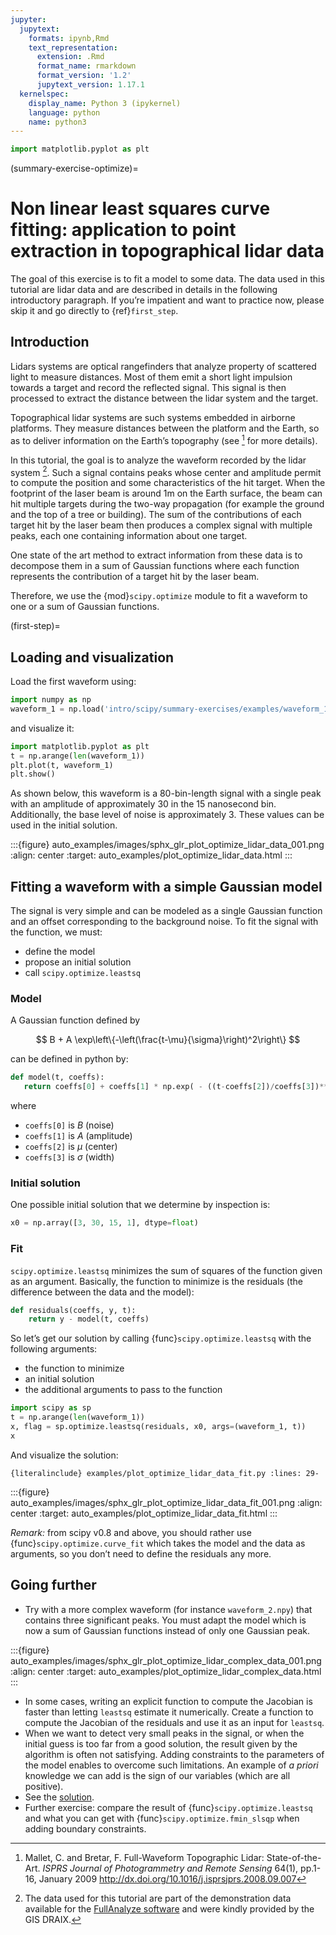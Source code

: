 ```yaml
---
jupyter:
  jupytext:
    formats: ipynb,Rmd
    text_representation:
      extension: .Rmd
      format_name: rmarkdown
      format_version: '1.2'
      jupytext_version: 1.17.1
  kernelspec:
    display_name: Python 3 (ipykernel)
    language: python
    name: python3
---
```


```python
import matplotlib.pyplot as plt
```
(summary-exercise-optimize)=

# Non linear least squares curve fitting: application to point extraction in topographical lidar data

The goal of this exercise is to fit a model to some data. The data used in this tutorial are lidar data and are described in details in the following introductory paragraph. If you're impatient and want to practice now, please skip it and go directly to {ref}`first_step`.

## Introduction

Lidars systems are optical rangefinders that analyze property of scattered light
to measure distances. Most of them emit a short light impulsion towards a target
and record the reflected signal. This signal is then processed to extract the
distance between the lidar system and the target.

Topographical lidar systems are such systems embedded in airborne
platforms. They measure distances between the platform and the Earth, so as to
deliver information on the Earth's topography (see [^mallet] for more details).

[^mallet]: Mallet, C. and Bretar, F. Full-Waveform Topographic Lidar: State-of-the-Art. *ISPRS Journal of Photogrammetry and Remote Sensing* 64(1), pp.1-16, January 2009 <http://dx.doi.org/10.1016/j.isprsjprs.2008.09.007>

In this tutorial, the goal is to analyze the waveform recorded by the lidar
system [^data]. Such a signal contains peaks whose center and amplitude permit to
compute the position and some characteristics of the hit target. When the
footprint of the laser beam is around 1m on the Earth surface, the beam can hit
multiple targets during the two-way propagation (for example the ground and the
top of a tree or building). The sum of the contributions of each target hit by
the laser beam then produces a complex signal with multiple peaks, each one
containing information about one target.

One state of the art method to extract information from these data is to
decompose them in a sum of Gaussian functions where each function represents the
contribution of a target hit by the laser beam.

Therefore, we use the {mod}`scipy.optimize` module to fit a waveform to one
or a sum of Gaussian functions.

(first-step)=

## Loading and visualization

Load the first waveform using:

```python
import numpy as np
waveform_1 = np.load('intro/scipy/summary-exercises/examples/waveform_1.npy')
```

and visualize it:

```python
import matplotlib.pyplot as plt
t = np.arange(len(waveform_1))
plt.plot(t, waveform_1)
plt.show()
```

As shown below, this waveform is a 80-bin-length signal with a single peak
with an amplitude of approximately 30 in the 15 nanosecond bin. Additionally, the
base level of noise is approximately 3. These values can be used in the initial solution.

:::{figure} auto_examples/images/sphx_glr_plot_optimize_lidar_data_001.png
:align: center
:target: auto_examples/plot_optimize_lidar_data.html
:::

## Fitting a waveform with a simple Gaussian model

The signal is very simple and can be modeled as a single Gaussian function and
an offset corresponding to the background noise. To fit the signal with the
function, we must:

- define the model
- propose an initial solution
- call `scipy.optimize.leastsq`

### Model

A Gaussian function defined by

$$
B + A \exp\left\{-\left(\frac{t-\mu}{\sigma}\right)^2\right\}
$$

can be defined in python by:

```python
def model(t, coeffs):
   return coeffs[0] + coeffs[1] * np.exp( - ((t-coeffs[2])/coeffs[3])**2 )
```

where

- `coeffs[0]` is $B$ (noise)
- `coeffs[1]` is $A$ (amplitude)
- `coeffs[2]` is $\mu$ (center)
- `coeffs[3]` is $\sigma$ (width)

### Initial solution

One possible initial solution that we determine by inspection is:

```python
x0 = np.array([3, 30, 15, 1], dtype=float)
```

### Fit

`scipy.optimize.leastsq` minimizes the sum of squares of the function given as
an argument. Basically, the function to minimize is the residuals (the
difference between the data and the model):

```python
def residuals(coeffs, y, t):
    return y - model(t, coeffs)
```

So let's get our solution by calling {func}`scipy.optimize.leastsq` with the
following arguments:

- the function to minimize
- an initial solution
- the additional arguments to pass to the function

```python
import scipy as sp
t = np.arange(len(waveform_1))
x, flag = sp.optimize.leastsq(residuals, x0, args=(waveform_1, t))
x
```

And visualize the solution:

```{literalinclude} examples/plot_optimize_lidar_data_fit.py
:lines: 29-
```

:::{figure} auto_examples/images/sphx_glr_plot_optimize_lidar_data_fit_001.png
:align: center
:target: auto_examples/plot_optimize_lidar_data_fit.html
:::

*Remark:* from scipy v0.8 and above, you should rather use {func}`scipy.optimize.curve_fit` which takes the model and the data as arguments, so you don't need to define the residuals any more.

## Going further

- Try with a more complex waveform (for instance `waveform_2.npy`)
  that contains three significant peaks. You must adapt the model which is
  now a sum of Gaussian functions instead of only one Gaussian peak.

:::{figure} auto_examples/images/sphx_glr_plot_optimize_lidar_complex_data_001.png
:align: center
:target: auto_examples/plot_optimize_lidar_complex_data.html
:::

- In some cases, writing an explicit function to compute the Jacobian is faster
  than letting `leastsq` estimate it numerically. Create a function to compute
  the Jacobian of the residuals and use it as an input for `leastsq`.
- When we want to detect very small peaks in the signal, or when the initial
  guess is too far from a good solution, the result given by the algorithm is
  often not satisfying. Adding constraints to the parameters of the model
  enables to overcome such limitations. An example of *a priori* knowledge we can
  add is the sign of our variables (which are all positive).
- See the [solution](auto_examples/plot_optimize_lidar_complex_data_fit.html).
- Further exercise: compare the result of {func}`scipy.optimize.leastsq` and what you can
  get with {func}`scipy.optimize.fmin_slsqp` when adding boundary constraints.

[^data]: The data used for this tutorial are part of the demonstration data available for the [FullAnalyze software](https://fullanalyze.sourceforge.net) and were kindly provided by the GIS DRAIX.